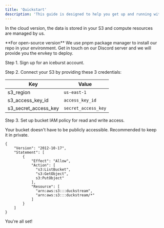 ```yaml
---
title: 'Quickstart'
description: 'This guide is designed to help you get up and running with iceburst.'
---
```


<Tip>

In the cloud version, the data is stored in your S3 and compute resources are managed by us.

</Tip>

<Info>
  **For open-source version** We use pnpm package manager to install our repo in your environment. Get in touch on our Discord server and we will provide you the envkey to deploy.
</Info>

Step 1. Sign up for an iceburst account.


Step 2. Connect your S3 by providing these 3 credentials:

| Key                  | Value               | 
| -------------------- | ------------------- | 
| s3_region            | `us-east-1`         |
| s3_access_key_id     | `access_key_id`     |
| s3_secret_access_key | `secret_access_key` |

Step 3. Set up bucket IAM policy for read and write access.

<Tip>

Your bucket doesn't have to be publicly accessible. Recommended to keep it in private.

</Tip>

```
{
    "Version": "2012-10-17",
    "Statement": [
        {
            "Effect": "Allow",
            "Action": [
              "s3:ListBucket",
              "s3:GetObject",
              s3:PutObject"
            ],
            "Resource": [
              "arn:aws:s3:::duckstream",
              "arn:aws:s3:::duckstream/*"
            ]
        }
    ]
}
```

You're all set!
